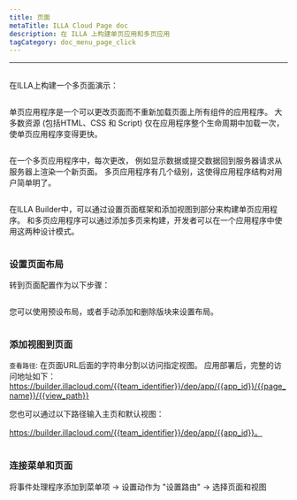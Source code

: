 ```yaml
---
title: 页面
metaTitle: ILLA Cloud Page doc
description: 在 ILLA 上构建单页应用和多页应用
tagCategory: doc_menu_page_click
---
```


* * *

## <Heading hidden>页面</Heading>

在ILLA上构建一个多页面演示： 

<img src='https://cdn.illacloud.com/official-website/img/docs/assemble/page1.gif' alt="" />

单页应用程序是一个可以更改页面而不重新加载页面上所有组件的应用程序。 大多数资源 (包括HTML、CSS 和 Script) 仅在应用程序整个生命周期中加载一次，使单页应用程序变得更快。

<img src='https://cdn.illacloud.com/official-website/img/docs/assemble/page2.png' alt="" />

在一个多页应用程序中，每次更改， 例如显示数据或提交数据回到服务器请求从服务器上渲染一个新页面。 多页应用程序有几个级别，这使得应用程序结构对用户简单明了。

<img src='https://cdn.illacloud.com/official-website/img/docs/assemble/page3.png' alt="" />

在ILLA Builder中，可以通过设置页面框架和添加视图到部分来构建单页应用程序。 和多页应用程序可以通过添加多页来构建，开发者可以在一个应用程序中使用这两种设计模式。

<img src='https://cdn.illacloud.com/official-website/img/docs/assemble/page4.png' alt="" />

### 设置页面布局

转到页面配置作为以下步骤：

<img src='https://cdn.illacloud.com/official-website/img/docs/assemble/page5.png' alt="" />

您可以使用预设布局，或者手动添加和删除版块来设置布局。 

<img src='https://cdn.illacloud.com/official-website/img/docs/assemble/page6.gif' alt="" />

### 添加视图到页面

`查看路径`: 在页面URL后面的字符串分割以访问指定视图。 应用部署后，完整的访问地址如下：https://builder.illacloud.com/{{team_identifier}}/dep/app/{{app_id}}/{{page_name}}/{{view_path}}

您也可以通过以下路径输入主页和默认视图：

https://builder.illacloud.com/{{team_identifier}}/dep/app/{{app_id}}。 

<img src='https://cdn.illacloud.com/official-website/img/docs/assemble/page7.png' alt="" />

### 连接菜单和页面

将事件处理程序添加到菜单项 → 设置动作为 "设置路由" -> 选择页面和视图

<img src='https://cdn.illacloud.com/official-website/img/docs/assemble/page8.gif' alt="" />
